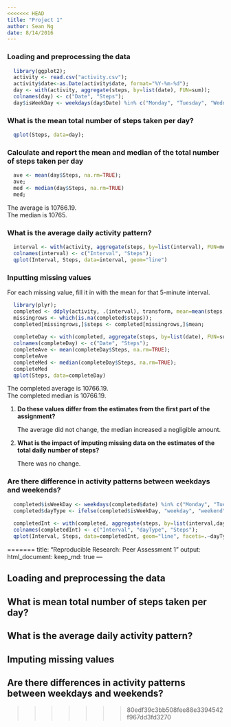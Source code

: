 ```yaml
---
<<<<<<< HEAD
title: "Project 1"
author: Sean Ng
date: 8/14/2016
---
```


### Loading and preprocessing the data

```r
  library(ggplot2);
  activity <- read.csv("activity.csv");
  activity$date<-as.Date(activity$date, format="%Y-%m-%d");
  day <- with(activity, aggregate(steps, by=list(date), FUN=sum));
  colnames(day) <- c("Date", "Steps");
  day$isWeekDay <- weekdays(day$Date) %in% c("Monday", "Tuesday", "Wednesday", "Thursday", "Friday");
```

### What is the mean total number of steps taken per day?

```r
  qplot(Steps, data=day);
```

### Calculate and report the mean and median of the total number of steps taken per day

```r
  ave <- mean(day$Steps, na.rm=TRUE);
  ave;
  med <- median(day$Steps, na.rm=TRUE)
  med;
```

The average is 10766.19.  
The median is 10765.

### What is the average daily activity pattern?

```r
  interval <- with(activity, aggregate(steps, by=list(interval), FUN=mean, na.rm=TRUE));
  colnames(interval) <- c("Interval", "Steps");
  qplot(Interval, Steps, data=interval, geom="line")
```

### Inputting missing values

For each missing value, fill it in with the mean for that 5-minute interval.

```r
  library(plyr);
  completed <- ddply(activity, .(interval), transform, mean=mean(steps, na.rm=TRUE));
  missingrows <- which(is.na(completed$steps));
  completed[missingrows,]$steps <- completed[missingrows,]$mean;
  
  completeDay <- with(completed, aggregate(steps, by=list(date), FUN=sum, na.rm=TRUE));
  colnames(completeDay) <- c("Date", "Steps");
  completeAve <- mean(completeDay$Steps, na.rm=TRUE);
  completeAve
  completeMed <- median(completeDay$Steps, na.rm=TRUE);
  completeMed
  qplot(Steps, data=completeDay)
```

The completed average is 10766.19.  
The completed median is 10766.19.

1. **Do these values differ from the estimates from the first part of the assignment?**

    The average did not change, the median increased a negligible amount.

2. **What is the impact of imputing missing data on the estimates of the total daily number of steps?**
 
    There was no change.
    
### Are there difference in activity patterns between weekdays and weekends?

```r
  completed$isWeekDay <- weekdays(completed$date) %in% c("Monday", "Tuesday", "Wednesday", "Thursday", "Friday");
  completed$dayType <- ifelse(completed$isWeekDay, "weekday", "weekend");
  
  completedInt <- with(completed, aggregate(steps, by=list(interval,dayType), FUN=mean, na.rm=TRUE));
  colnames(completedInt) <- c("Interval", "dayType", "Steps");
  qplot(Interval, Steps, data=completedInt, geom="line", facets=.~dayType)
```
=======
title: "Reproducible Research: Peer Assessment 1"
output: 
  html_document:
    keep_md: true
---


## Loading and preprocessing the data



## What is mean total number of steps taken per day?



## What is the average daily activity pattern?



## Imputing missing values



## Are there differences in activity patterns between weekdays and weekends?
>>>>>>> 80edf39c3bb508fee88e3394542f967dd3fd3270
